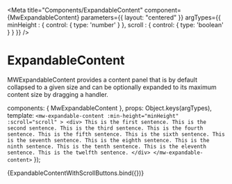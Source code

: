 
<Meta
    title="Components/ExpandableContent"
    component={MwExpandableContent}
    parameters={{ layout: "centered" }}
    argTypes={{
        minHeight : {
          control: { type: 'number' }
        },
        scroll : {
          control: { type: 'boolean' }
        }
    }}
/>

# ExpandableContent

MWExpandableContent provides a content panel that is by default
collapsed to a given size and can be optionally expanded to its maximum
content size by dragging a handler.


  components: { MwExpandableContent },
  props: Object.keys(argTypes),
  template: `
      <mw-expandable-content
        :min-height="minHeight"
        :scroll="scroll"
      >
        <div>
          This is the first sentence. This is the second sentence.
          This is the third sentence. This is the fourth sentence.
          This is the fifth sentence. This is the sixth sentence.
          This is the seventh sentence. This is the eighth sentence.
          This is the ninth sentence. This is the tenth sentence.
          This is the eleventh sentence. This is the twelfth sentence.
        </div>
      </mw-expandable-content>
    `
});

<Canvas>
  <Story
    name="Expandable Content With Scroll Buttons"
    args={{
      minHeight: 52,
      scroll: true
    }}
  >
   {ExpandableContentWithScrollButtons.bind({})}
  </Story>
</Canvas>

<ArgsTable of={MwExpandableContent} />



